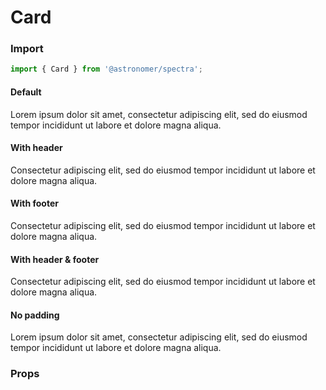 

<Meta title="Components|Card" component={Card} />

# Card

### Import
```js
import { Card } from '@astronomer/spectra';
```

#### Default
<Preview>
  <Story name="Default">
    <Card>
      <p>Lorem ipsum dolor sit amet, consectetur adipiscing elit, sed do eiusmod tempor incididunt ut labore et dolore magna aliqua.</p>
    </Card>
  </Story>
</Preview>

#### With header
<Preview>
  <Story name="with Header">
    <Card header="Lorem ipsum dolor sit amet">
      <p>Consectetur adipiscing elit, sed do eiusmod tempor incididunt ut labore et dolore magna aliqua.</p>
    </Card>
  </Story>
</Preview>

#### With footer
<Preview>
  <Story name="with Footer">
    <Card footer="Lorem ipsum dolor sit amet">
      <p>Consectetur adipiscing elit, sed do eiusmod tempor incididunt ut labore et dolore magna aliqua.</p>
    </Card>
  </Story>
</Preview>

#### With header & footer
<Preview>
  <Story name="with Header and Footer">
    <Card header="Lorem ipsum dolor sit amet" footer="Lorem ipsum dolor sit amet">
      <p>Consectetur adipiscing elit, sed do eiusmod tempor incididunt ut labore et dolore magna aliqua.</p>
    </Card>
  </Story>
</Preview>

#### No padding
<Preview>
  <Story name="No Padding">
    <Card noPadding>
      <p>Lorem ipsum dolor sit amet, consectetur adipiscing elit, sed do eiusmod tempor incididunt ut labore et dolore magna aliqua.</p>
    </Card>
  </Story>
</Preview>

### Props
<Props of={Card} />
